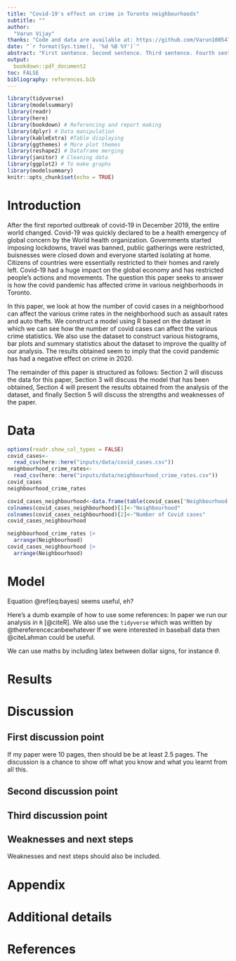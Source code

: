 ```yaml
---
title: "Covid-19's effect on crime in Toronto neighbourhoods"
subtitle: ""
author: 
  "Varun Vijay"
thanks: "Code and data are available at: https://github.com/Varun1005473462/final_folder-main.git."
date: "`r format(Sys.time(), '%d %B %Y')`"
abstract: "First sentence. Second sentence. Third sentence. Fourth sentence."
output:
  bookdown::pdf_document2
toc: FALSE
bibliography: references.bib
---
```



```r
library(tidyverse)
library(modelsummary)
library(readr)
library(here)
library(bookdown) # Referencing and report making
library(dplyr) # Data manipulation
library(kableExtra) #Table displaying
library(ggthemes) # More plot themes
library(reshape2) # Dataframe merging
library(janitor) # Cleaning data
library(ggplot2) # To make graphs
library(modelsummary)
knitr::opts_chunk$set(echo = TRUE)
```


# Introduction

After the first reported outbreak of covid-19 in December 2019, the entire world changed. Covid-19 was quickly declared to be a health emergency of global concern by the World health organization. Governments started imposing lockdowns, travel was banned,  public gatherings were restricted, buisnesses were closed down and everyone started isolating at home. Citizens of countries were essentially restricted to their homes and rarely left. Covid-19 had a huge impact on the global economy and has restricted people's actions and movements. The question this paper seeks to answer is how the covid pandemic has affected crime in various neighborhoods in Toronto. 

In this paper, we look at how the number of covid cases in a neighborhood can affect the various crime rates in the neighborhood such as assault rates and auto thefts. We construct a model using R based on the dataset in which we can see how the number of covid cases can affect the various crime statistics. We also use the dataset to construct various histograms, bar plots and summary statistics about the dataset to improve the quality of our analysis. The results obtained seem to imply that the covid pandemic has had a negative effect on crime in 2020.

The remainder of this paper is structured as follows: Section 2 will discuss the data for this paper, Section 3 will discuss the model that has been obtained, Section 4 will present the results obtained from the analysis of the dataset, and finally Section 5 will discuss the strengths and weaknesses of the paper.

# Data

```r
options(readr.show_col_types = FALSE)
covid_cases<-
  read_csv(here::here("inputs/data/covid_cases.csv"))
neighbourhood_crime_rates<-
  read_csv(here::here("inputs/data/neighbourhood_crime_rates.csv"))
covid_cases
neighbourhood_crime_rates
```
```r
covid_cases_neighbourhood<-data.frame(table(covid_cases['Neighbourhood Name']))
colnames(covid_cases_neighbourhood)[1]<-"Neighbourhood"
colnames(covid_cases_neighbourhood)[2]<-"Number of Covid cases"
covid_cases_neighbourhood 
```

```r
neighbourhood_crime_rates |>
  arrange(Neighbourhood)
covid_cases_neighbourhood |>
  arrange(Neighbourhood)
```


# Model

\begin{equation}
Pr(\theta | y) = \frac{Pr(y | \theta) Pr(\theta)}{Pr(y)}  (\#eq:bayes)
\end{equation}

Equation \@ref(eq:bayes) seems useful, eh?

Here's a dumb example of how to use some references: In paper we run our analysis in `R` [@citeR]. We also use the `tidyverse` which was written by @thereferencecanbewhatever If we were interested in baseball data then @citeLahman could be useful. 

We can use maths by including latex between dollar signs, for instance $\theta$.


# Results




# Discussion

## First discussion point

If my paper were 10 pages, then should be be at least 2.5 pages. The discussion is a chance to show off what you know and what you learnt from all this. 

## Second discussion point

## Third discussion point

## Weaknesses and next steps

Weaknesses and next steps should also be included.

\newpage

\appendix

# Appendix {-}


# Additional details


\newpage


# References


